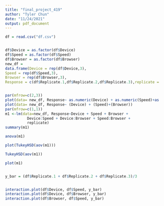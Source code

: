 ```yaml
---
title: "final_project_419"
author: "Tyler Chun"
date: "11/24/2021"
output: pdf_document
---
```

```r

df = read.csv("df.csv")


df$Device = as.factor(df$Device)
df$Speed = as.factor(df$Speed)
df$Browser = as.factor(df$Browser)
new_df = 
data.frame(Device = rep(df$Device,3),
Speed = rep(df$Speed,3),
Browser = rep(df$Browser,3),
Response = c(df$Replicate.1,df$Replicate.2,df$Replicate.3),replicate = as.factor(c(rep(1,18),rep(2,18),rep(3,18))))


par(mfrow=c(2,3))
plot(data= new_df, Response~ as.numeric(Device) + as.numeric(Speed)+as.numeric(Browser))
plot(data= new_df, Response~ (Device) + (Speed)+(Browser))
par(mfrow=c(1,1))
m1 <-lm(data=new_df, Response~Device + Speed + Browser +
          Device:Speed + Device:Browser + Speed:Browser +
          replicate)
summary(m1)

anova(m1)

plot(TukeyHSD(aov(m1)))

TukeyHSD(aov(m1))

plot(m1)


y_bar = (df$Replicate.1 + df$Replicate.2 + df$Replicate.3)/3


interaction.plot(df$Device, df$Speed, y_bar)
interaction.plot(df$Device, df$Browser, y_bar)
interaction.plot(df$Browser, df$Speed, y_bar)


```